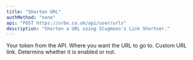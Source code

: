 ```yaml
---
title: "Shorten URL"
authMethod: "none"
api: "POST https://srbx.co.uk/api/user/urls"
description: "Shorten a URL using Slugmoon's Link Shortner."
---
```


<ParamField header="authorization" type="string" required="true">
  Your token from the API.
</ParamField>

<ParamField body="destination" type="string" required="true">
  Where you want the URL to go to.
</ParamField>

<ParamField body="vanity" type="string">
  Custom URL link.
</ParamField>

<ParamField body="enabled" default="true" type="boolean" required>
  Determins whether it is enabled or not.
</ParamField>